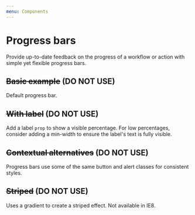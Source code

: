 ```yaml
---
menu: Components
---
```



# Progress bars

Provide up-to-date feedback on the progress of a workflow or action with simple yet flexible progress bars.

## ~~Basic example~~ (DO NOT USE)

Default progress bar.

<Playground>
  <ProgressBar now={60} />
</Playground>

## ~~With label~~ (DO NOT USE)

Add a label `prop` to show a visible percentage. For low percentages, consider adding a min-width to ensure the label's text is fully visible.

<Playground>
  <ProgressBar now={60} label="60%" />
</Playground>

<!--
## Screenreader only label

Add a `srOnly` prop to hide the label visually.

<Playground>
  <ProgressBar now={60} label="60%" srOnly />
</Playground>
-->

## ~~Contextual alternatives~~ (DO NOT USE)

Progress bars use some of the same button and alert classes for consistent styles.

<Playground>
  <ProgressBar bsStyle="success" now={40} />
  <ProgressBar bsStyle="info" now={20} />
  <ProgressBar bsStyle="warning" now={60} />
  <ProgressBar bsStyle="danger" now={80} />
</Playground>

## ~~Striped~~ (DO NOT USE)

Uses a gradient to create a striped effect. Not available in IE8.

<Playground>
  <ProgressBar striped bsStyle="success" now={40} />
  <ProgressBar striped bsStyle="info" now={20} />
  <ProgressBar striped bsStyle="warning" now={60} />
  <ProgressBar striped bsStyle="danger" now={80} />
</Playground>

<!--
## Animated

Add `active` prop to animate the stripes right to left. Not available in IE9 and below.

<Playground>
  <ProgressBar active now={45} />
</Playground>

## Stacked

Nest `<ProgressBar />`s to stack them.

<Playground>
  <ProgressBar>
    <ProgressBar striped bsStyle="success" now={35} key={1} />
    <ProgressBar bsStyle="warning" now={20} key={2} />
    <ProgressBar active bsStyle="danger" now={10} key={3} />
  </ProgressBar>
</Playground>
-->
